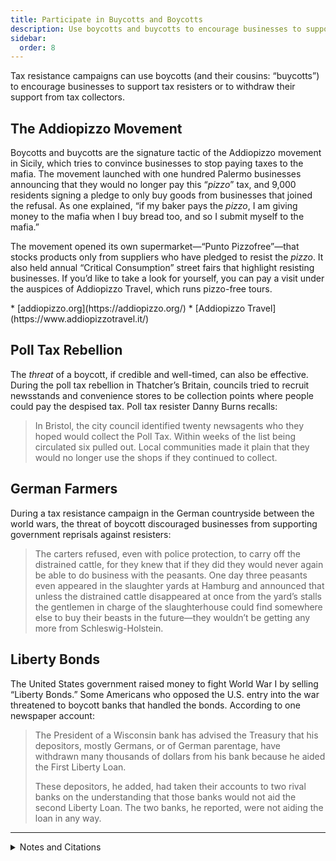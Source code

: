 ```yaml
---
title: Participate in Buycotts and Boycotts
description: Use boycotts and buycotts to encourage businesses to support tax resisters or to withdraw their support from tax collectors.
sidebar:
  order: 8
---
```


Tax resistance campaigns can use boycotts (and their cousins: “buycotts”) to encourage businesses to support tax resisters or to withdraw their support from tax collectors.

## <Badge text="Example" size="medium" /> The Addiopizzo Movement

Boycotts and buycotts are the signature tactic of the Addiopizzo movement in Sicily, which tries to convince businesses to stop paying taxes to the mafia.
The movement launched with one hundred Palermo businesses announcing that they would no longer pay this “<i>pizzo</i>” tax, and 9,000 residents signing a pledge to only buy goods from businesses that joined the refusal.
As one explained, “if my baker pays the <i>pizzo</i>, I am giving money to the mafia when I buy bread too, and so I submit myself to the mafia.”

The movement opened its own supermarket—“Punto Pizzofree”—that stocks products only from suppliers who have pledged to resist the <i>pizzo</i>.
It also held annual “Critical Consumption” street fairs that highlight resisting businesses.
If you’d like to take a look for yourself, you can pay a visit under the auspices of Addiopizzo Travel, which runs pizzo-free tours.

<Aside type="tip" title="Links">
* [addiopizzo.org](https://addiopizzo.org/)
* [Addiopizzo Travel](https://www.addiopizzotravel.it/)
</Aside>

## <Badge text="Example" size="medium" /> Poll Tax Rebellion

The <em>threat</em> of a boycott, if credible and well-timed, can also be effective.
During the poll tax rebellion in Thatcher’s Britain, councils tried to recruit newsstands and convenience stores to be collection points where people could pay the despised tax.
Poll tax resister Danny Burns recalls:

> In Bristol, the city council identified twenty newsagents who they hoped would collect the Poll Tax.
> Within weeks of the list being circulated six pulled out.
> Local communities made it plain that they would no longer use the shops if they continued to collect.

## <Badge text="Example" size="medium" /> German Farmers

During a tax resistance campaign in the German countryside between the world wars, the threat of boycott discouraged businesses from supporting government reprisals against resisters:

> The carters refused, even with police protection, to carry off the distrained cattle, for they knew that if they did they would never again be able to do business with the peasants.
> One day three peasants even appeared in the slaughter yards at Hamburg and announced that unless the distrained cattle disappeared at once from the yard’s stalls the gentlemen in charge of the slaughterhouse could find somewhere else to buy their beasts in the future—they wouldn’t be getting any more from Schleswig-Holstein.

## <Badge text="Example" size="medium" /> Liberty Bonds

The United States government raised money to fight World War I by selling “Liberty Bonds.”
Some Americans who opposed the U.S. entry into the war threatened to boycott banks that handled the bonds.
According to one newspaper account:

> The President of a Wisconsin bank has advised the Treasury that his depositors, mostly Germans, or of German parentage, have withdrawn many thousands of dollars from his bank because he aided the First Liberty Loan.
>
> These depositors, he added, had taken their accounts to two rival banks on the understanding that those banks would not aid the second Liberty Loan.
> The two banks, he reported, were not aiding the loan in any way.

<hr />

<details>
<summary>Notes and Citations</summary>

* Kington, Tom [“Shopkeepers revolt against Sicilian Mafia”](https://www.theguardian.com/world/2008/mar/09/internationalcrime.italy) <i>The Observer</i> 8 March 2008
* Humphreys, Adrian [“Beating the Mafia at their own game: After years of paying a ‘protection’ tax, Palermo businesses came together to fight back”](https://nationalpost.com/news/beating-the-mafia-at-their-own-game-after-years-of-paying-a-protection-tax-palermo-businesses-came-together-to-fight-back) <i>National Post</i> 23 January 2013
* Burns, Danny <i>Poll Tax Rebellion</i> (1992) p. 65
* von Salomon, Ernst <i>Fragebogen</i> (English translation, Doubleday, 1955) [p. 135](https://archive.org/details/fragebogenquesti00salo/page/135/mode/1up)
* “Kaiser’s Aids Try To Defeat Second Loan For Liberty” <i>The Owosso Argus-Press</i> 18 October 1917, p. 1

</details>
